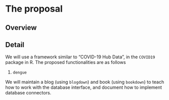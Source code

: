 # The proposal
<!--
This is where the proposal should be outlined. 
-->

## Overview
<!--
At a high-level address what your proposal is and how it will address the problem identified. Highlight any benefits to the R Community that follow from solving the problem. This should be your most compelling section.
-->






## Detail
<!--
Go into more detail about the specifics of the project and it delivers against the problem.

Depending on project type the detail section should include:

 - [ ] Minimum Viable Product
 - [ ] Architecture
 - [ ] Assumptions
-->


We will use a framework similar to "COVID-19 Hub Data", in the `COVID19` package in R. The proposed functionalities are as follows

1. `dengue`


We will maintain a blog (using `blogdown`) and book (using `bookdown`) to teach how to work with the database interface, and document how to implement database connectors.